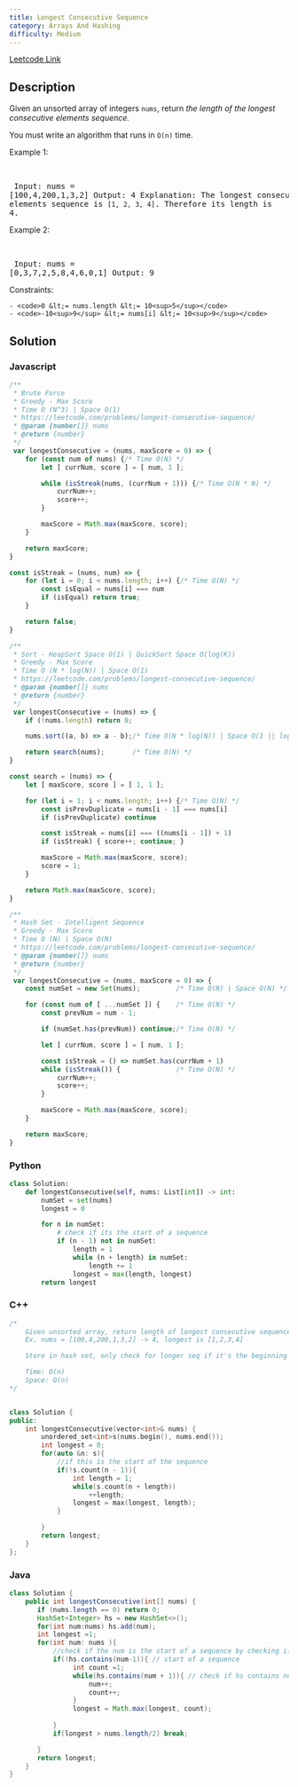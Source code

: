 ```yaml
---
title: Longest Consecutive Sequence
category: Arrays And Hashing
difficulty: Medium
---
```


<Callout>

[Leetcode Link](https://leetcode.com/problems/longest-consecutive-sequence)

</Callout>

## Description
Given an unsorted array of integers <code>nums</code>, return *the length of the longest consecutive elements sequence.*

You must write an algorithm that runs in <code>O(n)</code> time.

 
Example 1:

<br /><pre className="overflow-x-auto">
Input: nums = [100,4,200,1,3,2]
Output: 4
Explanation: The longest consecutive elements sequence is <code>[1, 2, 3, 4]</code>. Therefore its length is 4.
</pre>

Example 2:

<br /><pre className="overflow-x-auto">
Input: nums = [0,3,7,2,5,8,4,6,0,1]
Output: 9
</pre>

 
Constraints:


	- <code>0 &lt;= nums.length &lt;= 10<sup>5</sup></code>
	- <code>-10<sup>9</sup> &lt;= nums[i] &lt;= 10<sup>9</sup></code>



## Solution

### Javascript
```javascript
/**
 * Brute Force
 * Greedy - Max Score
 * Time O (N^3) | Space O(1)
 * https://leetcode.com/problems/longest-consecutive-sequence/
 * @param {number[]} nums
 * @return {number}
 */
 var longestConsecutive = (nums, maxScore = 0) => {
    for (const num of nums) {/* Time O(N) */
        let [ currNum, score ] = [ num, 1 ];

        while (isStreak(nums, (currNum + 1))) {/* Time O(N * N) */
            currNum++;
            score++;
        }

        maxScore = Math.max(maxScore, score);
    }

    return maxScore;
}

const isStreak = (nums, num) => {
    for (let i = 0; i < nums.length; i++) {/* Time O(N) */
        const isEqual = nums[i] === num
        if (isEqual) return true;
    }

    return false;
}

/**
 * Sort - HeapSort Space O(1) | QuickSort Space O(log(K))
 * Greedy - Max Score
 * Time O (N * log(N)) | Space O(1)
 * https://leetcode.com/problems/longest-consecutive-sequence/
 * @param {number[]} nums
 * @return {number}
 */
 var longestConsecutive = (nums) => {
    if (!nums.length) return 0;

    nums.sort((a, b) => a - b);/* Time O(N * log(N)) | Space O(1 || log(N)) */

    return search(nums);       /* Time O(N) */
}

const search = (nums) => {
    let [ maxScore, score ] = [ 1, 1 ];

    for (let i = 1; i < nums.length; i++) {/* Time O(N) */
        const isPrevDuplicate = nums[i - 1] === nums[i]
        if (isPrevDuplicate) continue

        const isStreak = nums[i] === ((nums[i - 1]) + 1)
        if (isStreak) { score++; continue; }

        maxScore = Math.max(maxScore, score);
        score = 1;
    }

    return Math.max(maxScore, score);
}

/**
 * Hash Set - Intelligent Sequence
 * Greedy - Max Score
 * Time O (N) | Space O(N)
 * https://leetcode.com/problems/longest-consecutive-sequence/
 * @param {number[]} nums
 * @return {number}
 */
 var longestConsecutive = (nums, maxScore = 0) => {
    const numSet = new Set(nums);         /* Time O(N) | Space O(N) */

    for (const num of [ ...numSet ]) {    /* Time O(N) */
        const prevNum = num - 1;

        if (numSet.has(prevNum)) continue;/* Time O(N) */

        let [ currNum, score ] = [ num, 1 ];

        const isStreak = () => numSet.has(currNum + 1)
        while (isStreak()) {              /* Time O(N) */
            currNum++;
            score++;
        }

        maxScore = Math.max(maxScore, score);
    }

    return maxScore;
}
```
### Python
```python
class Solution:
    def longestConsecutive(self, nums: List[int]) -> int:
        numSet = set(nums)
        longest = 0

        for n in numSet:
            # check if its the start of a sequence
            if (n - 1) not in numSet:
                length = 1
                while (n + length) in numSet:
                    length += 1
                longest = max(length, longest)
        return longest

```
### C++
```cpp
/*
    Given unsorted array, return length of longest consecutive sequence
    Ex. nums = [100,4,200,1,3,2] -> 4, longest is [1,2,3,4]

    Store in hash set, only check for longer seq if it's the beginning

    Time: O(n)
    Space: O(n)
*/


class Solution {
public:
    int longestConsecutive(vector<int>& nums) {
        unordered_set<int>s(nums.begin(), nums.end());
        int longest = 0;
        for(auto &n: s){
            //if this is the start of the sequence
            if(!s.count(n - 1)){
                int length = 1; 
                while(s.count(n + length))
                    ++length;
                longest = max(longest, length);
            } 

        }
        return longest;
    }
};

```
### Java
```java
class Solution {
    public int longestConsecutive(int[] nums) {
       if (nums.length == 0) return 0;
       HashSet<Integer> hs = new HashSet<>();
       for(int num:nums) hs.add(num);
       int longest =1;
       for(int num: nums ){
           //check if the num is the start of a sequence by checking if left exists
           if(!hs.contains(num-1)){ // start of a sequence
                int count =1;
                while(hs.contains(num + 1)){ // check if hs contains next no.
                    num++;
                    count++;
                }
                longest = Math.max(longest, count);
                
           }
           if(longest > nums.length/2) break;

       }
       return longest;
    }
}

```


